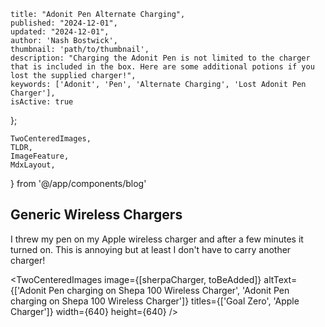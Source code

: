     title: "Adonit Pen Alternate Charging",
    published: "2024-12-01",
    updated: "2024-12-01",
    author: 'Nash Bostwick',
    thumbnail: 'path/to/thumbnail',
    description: "Charging the Adonit Pen is not limited to the charger that is included in the box. Here are some additional potions if you lost the supplied charger!",
    keywords: ['Adonit', 'Pen', 'Alternate Charging', 'Lost Adonit Pen Charger'],
    isActive: true
};


    TwoCenteredImages, 
    TLDR,
    ImageFeature,
    MdxLayout,
} from '@/app/components/blog'


<ImageFeature
title='Adonit Pen Alternate Charging'
image={featureImage}
alt='Adonit Pen charging on Apple Wireless Charger'
/>

<MdxLayout>

<TLDR
text="When I got my Adonit pen, I didn't understand what the USB device was for. It turns out that was the charger and unfortunately it is long gone!"
/>

## Generic Wireless Chargers
I threw my pen on my Apple wireless charger and after a few minutes it turned on. This is annoying but at least I don't have to carry another charger!

<TwoCenteredImages image={[sherpaCharger, toBeAdded]} altText={['Adonit Pen charging on Shepa 100 Wireless Charger', 'Adonit Pen charging on Shepa 100 Wireless Charger']} titles={['Goal Zero', 'Apple Charger']} width={640} height={640} />

</MdxLayout>

